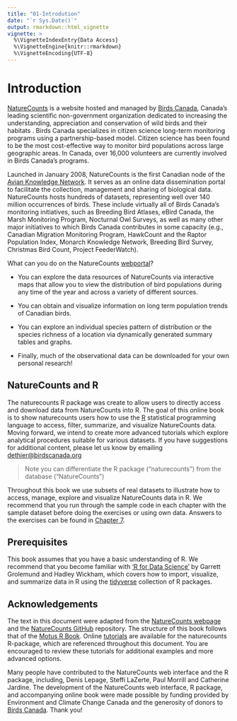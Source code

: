 ```yaml
---
title: "01-Introdution"
date: "`r Sys.Date()`"
output: rmarkdown::html_vignette
vignette: >
  %\VignetteIndexEntry{Data Access}
  %\VignetteEngine{knitr::rmarkdown}
  %\VignetteEncoding{UTF-8}
---
```


# Introduction {#Intro1}
[NatureCounts](https://naturecounts.ca/nc/default/main.jsp) is a website hosted and managed by [Birds Canada](https://www.birdscanada.org), Canada's leading scientific non-government organization dedicated to increasing the understanding, appreciation and conservation of wild birds and their habitats . Birds Canada specializes in citizen science long-term monitoring programs using a partnership-based model. Citizen science has been found to be the most cost-effective way to monitor bird populations across large geographic areas. In Canada, over 16,000 volunteers are currently involved in Birds Canada's programs.

Launched in January 2008, NatureCounts is the first Canadian node of the [Avian Knowledge Network](http://www.avianknowledge.net). It serves as an online data dissemination portal to facilitate the collection, management and sharing of biological data. NatureCounts hosts hundreds of datasets, representing well over 140 million occurrences of birds. These include virtually all of Birds Canada's monitoring initiatives, such as Breeding Bird Atlases, eBird Canada, the Marsh Monitoring Program, Nocturnal Owl Surveys, as well as many other major initiatives to which Birds Canada contributes in some capacity (e.g., Canadian Migration Monitoring Program, HawkCount and the Raptor Population Index, Monarch Knowledge Network, Breeding Bird Survey, Christmas Bird Count, Project FeederWatch).

What can you do on the NatureCounts [webportal](http://www.naturecounts.ca)?

-   You can explore the data resources of NatureCounts via interactive maps that allow you to view the distribution of bird populations during any time of the year and across a variety of different sources.

-   You can obtain and visualize information on long term population trends of Canadian birds.

-   You can explore an individual species pattern of distribution or the species richness of a location via dynamically generated summary tables and graphs.

-   Finally, much of the observational data can be downloaded for your own personal research!

## NatureCounts and R {#intro1.1}

The naturecounts R package was create to allow users to directly access and download data from NatureCounts into R. The goal of this online book is to show naturecounts users how to use the [R](https://www.r-project.org/) statistical programming language to access, filter, summarize, and visualize NatureCounts data. Moving forward, we intend to create more advanced tutorials which explore analytical procedures suitable for various datasets. If you have suggestions for additional content, please let us know by emailing [dethier\@birdscanada.org](mailto:dethier@birdscanada.org){.email}

> Note you can differentiate the R package ("naturecounts") from the database ("NatureCounts")

Throughout this book we use subsets of real datasets to illustrate how to access, manage, explore and visualize NatureCounts data in R. We recommend that you run through the sample code in each chapter with the sample dataset before doing the exercises or using own data. Answers to the exercises can be found in [Chapter 7](#Ans7).

## Prerequisites {#intro1.2}

This book assumes that you have a basic understanding of R. We recommend that you become familiar with ['R for Data Science'](http://r4ds.had.co.nz/) by Garrett Grolemund and Hadley Wickham, which covers how to import, visualize, and summarize data in R using the [tidyverse](https://www.tidyverse.org/) collection of R packages.

## Acknowledgements {#intro1.3}

The text in this document were adapted from the [NatureCounts webpage](https://naturecounts.ca/nc/default/main.jsp) and the [NatureCounts GitHub](https://birdscanada.github.io/naturecounts/) repository. The structure of this book follows that of the [Motus R Book](https://beta.motus.org/MotusRBook/index.html). Online [tutorials](https://birdscanada.github.io/naturecounts/articles/index.html) are available for the naturecounts R-package, which are referenced throughout this document. You are encouraged to review these tutorials for additional examples and more advanced options.

Many people have contributed to the NatureCounts web interface and the R package, including, Denis Lepage, Steffi LaZerte, Paul Morrill and Catherine Jardine. The development of the NatureCounts web interface, R package, and accompanying online book were made possible by funding provided by Environment and Climate Change Canada and the generosity of donors to [Birds Canada](https://www.birdscanada.org/give/). Thank you!

